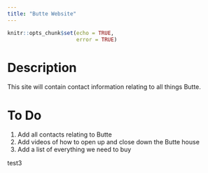 ```yaml
---
title: "Butte Website"
---
```


```r
knitr::opts_chunk$set(echo = TRUE,
                      error = TRUE)
```

# Description

This site will contain contact information relating to all things Butte.


# To Do

1. Add all contacts relating to Butte
1. Add videos of how to open up and close down the Butte house
1. Add a list of everything we need to buy 

test3

